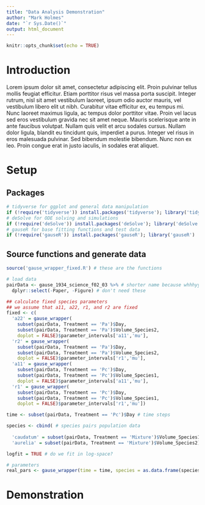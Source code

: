 ```yaml
---
title: "Data Analysis Demonstration"
author: "Mark Holmes"
date: "`r Sys.Date()`"
output: html_document
---
```


```r
knitr::opts_chunk$set(echo = TRUE)
```

# Introduction

Lorem ipsum dolor sit amet, consectetur adipiscing elit. Proin pulvinar tellus mollis feugiat efficitur. Etiam porttitor risus vel massa porta suscipit. Integer rutrum, nisl sit amet vestibulum laoreet, ipsum odio auctor mauris, vel vestibulum libero elit ut nibh. Curabitur vitae efficitur ex, eu tempus mi. Nunc laoreet maximus ligula, ac tempus dolor porttitor vitae. Proin vel lacus sed eros vestibulum gravida nec sit amet neque. Mauris scelerisque ante in ante faucibus volutpat. Nullam quis velit et arcu sodales cursus. Nullam dolor ligula, blandit eu tincidunt quis, imperdiet a purus. Integer vel risus in eros malesuada pulvinar. Sed bibendum molestie bibendum. Nunc non ex leo. Proin congue erat in justo iaculis, in sodales erat aliquet.

# Setup

## Packages

```r
# tidyverse for ggplot and general data manipulation
if (!require('tidyverse')) install.packages('tidyverse'); library('tidyverse')
# deSolve for ODE solving and simulations
if (!require('deSolve')) install.packages('deSolve'); library('deSolve')
# gauseR for base fitting functions and test data
if (!require('gauseR')) install.packages('gauseR'); library('gauseR')
```

## Source functions and generate data

```r
source('gause_wrapper_fixed.R') # these are the functions

# load data
pairData <- gause_1934_science_f02_03 %>% # shorter name because whhhyyy
  dplyr::select(-Paper, -Figure) # don't need these

## calculate fixed species parameters
## we assume that a11, a22, r1, and r2 are fixed
fixed <- c(
  'a22' = gause_wrapper(
    subset(pairData, Treatment == 'Pa')$Day,                     
    subset(pairData, Treatment == 'Pa')$Volume_Species2, 
    doplot = FALSE)$parameter_intervals['a11','mu'],
  'r2' = gause_wrapper(
    subset(pairData, Treatment == 'Pa')$Day,                     
    subset(pairData, Treatment == 'Pa')$Volume_Species2, 
    doplot = FALSE)$parameter_intervals['r1','mu'],
  'a11' = gause_wrapper(
    subset(pairData, Treatment == 'Pc')$Day,                     
    subset(pairData, Treatment == 'Pc')$Volume_Species1, 
    doplot = FALSE)$parameter_intervals['a11','mu'],
  'r1' = gause_wrapper(
    subset(pairData, Treatment == 'Pc')$Day,                     
    subset(pairData, Treatment == 'Pc')$Volume_Species1, 
    doplot = FALSE)$parameter_intervals['r1','mu'])

time <- subset(pairData, Treatment == 'Pc')$Day # time steps

species <- cbind( # species pairs population data
  
  'caudatum' = subset(pairData, Treatment == 'Mixture')$Volume_Species1,
  'aurelia' = subset(pairData, Treatment == 'Mixture')$Volume_Species2)

logfit = TRUE # do we fit in log-space?

# parameters
real_pars <- gause_wrapper(time = time, species = as.data.frame(species), doopt = T)
```

# Demonstration

```r



```
